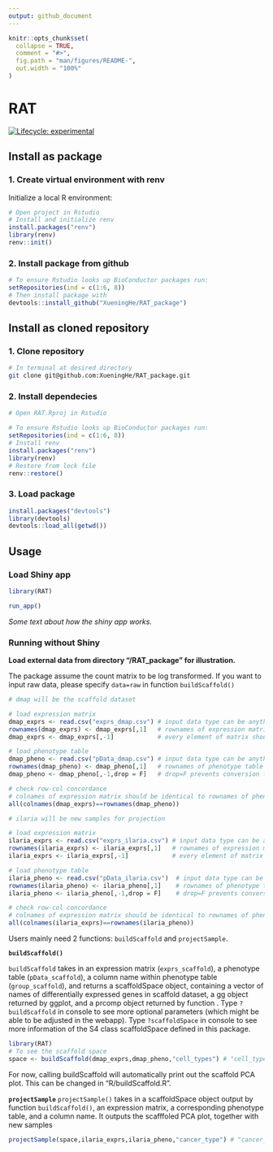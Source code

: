 ```yaml
---
output: github_document
---
```


<!-- README.md is generated from README.Rmd. Please edit that file -->

```r
knitr::opts_chunk$set(
  collapse = TRUE,
  comment = "#>",
  fig.path = "man/figures/README-",
  out.width = "100%"
)
```

# RAT

<!-- badges: start -->
[![Lifecycle: experimental](https://img.shields.io/badge/lifecycle-experimental-orange.svg)](https://www.tidyverse.org/lifecycle/#experimental)
<!-- badges: end -->

## Install as package
### 1. Create virtual environment with renv
Initialize a local R environment:
```r
# Open project in Rstudio
# Install and initialize renv 
install.packages("renv")
library(renv)
renv::init()
```

### 2. Install package from github
``` r
# To ensure Rstudio looks up BioConductor packages run:
setRepositories(ind = c(1:6, 8))
# Then install package with
devtools::install_github("XueningHe/RAT_package")
```


## Install as cloned repository

### 1. Clone repository
```sh
# In terminal at desired directory
git clone git@github.com:XueningHe/RAT_package.git
```

### 2. Install dependecies
```r
# Open RAT.Rproj in Rstudio

# To ensure Rstudio looks up BioConductor packages run:
setRepositories(ind = c(1:6, 8))
# Install renv
install.packages("renv")
library(renv)
# Restore from lock file
renv::restore()
```

### 3. Load package
```r
install.packages("devtools")
library(devtools)
devtools::load_all(getwd())
```

## Usage

### Load Shiny app

```r
library(RAT)

run_app()

```
*Some text about how the shiny app works.*


### Running without Shiny

**Load external data from directory "/RAT_package" for illustration.**

The package assume the count matrix to be log transformed. If you want to input raw data, please specify `data=raw` in function `buildScaffold()`
```r
# dmap will be the scaffold dataset

# load expression matrix
dmap_exprs <- read.csv("exprs_dmap.csv") # input data type can be anything like csv  
rownames(dmap_exprs) <- dmap_exprs[,1]   # rownames of expression matrix are gene names, colnames are sample names
dmap_exprs <- dmap_exprs[,-1]            # every element of matrix should be numbers.

# load phenotype table
dmap_pheno <- read.csv("pData_dmap.csv") # input data type can be anything like csv  
rownames(dmap_pheno) <- dmap_pheno[,1]   # rownames of phenotype table are sample names, colnames can be whatever.
dmap_pheno <- dmap_pheno[,-1,drop = F]   # drop=F prevents conversion from data.frame to vector

# check row-col concordance
# colnames of expression matrix should be identical to rownames of phenotype table
all(colnames(dmap_exprs)==rownames(dmap_pheno)) 

# ilaria will be new samples for projection

# load expression matrix
ilaria_exprs <- read.csv("exprs_ilaria.csv") # input data type can be anything like csv  
rownames(ilaria_exprs) <- ilaria_exprs[,1]   # rownames of expression matrix are gene names, colnames are sample names
ilaria_exprs <- ilaria_exprs[,-1]            # every element of matrix should be numbers.

# load phenotype table
ilaria_pheno <- read.csv("pData_ilaria.csv")  # input data type can be anything like csv  
rownames(ilaria_pheno) <- ilaria_pheno[,1]    # rownames of phenotype table are sample names, colnames can be whatever.
ilaria_pheno <- ilaria_pheno[,-1,drop = F]    # drop=F prevents conversion from data.frame to vector

# check row-col concordance
# colnames of expression matrix should be identical to rownames of phenotype table
all(colnames(ilaria_exprs)==rownames(ilaria_pheno)) 

```


Users mainly need 2 functions: `buildScaffold` and `projectSample`.


**`buildScaffold()`**

`buildScaffold` takes in an expression matrix (`exprs_scaffold`), a phenotype table (`pData_scaffold`), a column name within phenotype table (`group_scaffold`), and returns a scaffoldSpace object, containing a vector of names of differentially expressed genes in scaffold dataset, a gg object returned by ggplot, and a prcomp object returned by function \code{prcomp()}. Type `?buildScaffold` in console to see more optional parameters (which might be able to be adjusted in the webapp). Type `?scaffoldSpace` in console to see more information of the S4 class scaffoldSpace defined in this package.  
  
```r
library(RAT)
# To see the scaffold space 
space <- buildScaffold(dmap_exprs,dmap_pheno,"cell_types") # "cell_types" is a column name of dmap_pData

```
  
For now, calling buildScaffold will automatically print out the scaffold PCA plot. This can be changed in "R/buildScaffold.R".
  
**`projectSample`**
`projectSample()` takes in a scaffoldSpace object output by function `buildScaffold()`, an expression matrix, a corresponding phenotype table, and a column name. It outputs the scafffoled PCA plot, together with new samples

```r
projectSample(space,ilaria_exprs,ilaria_pheno,"cancer_type") # "cancer_type" is a column name of dmap_pData
```

